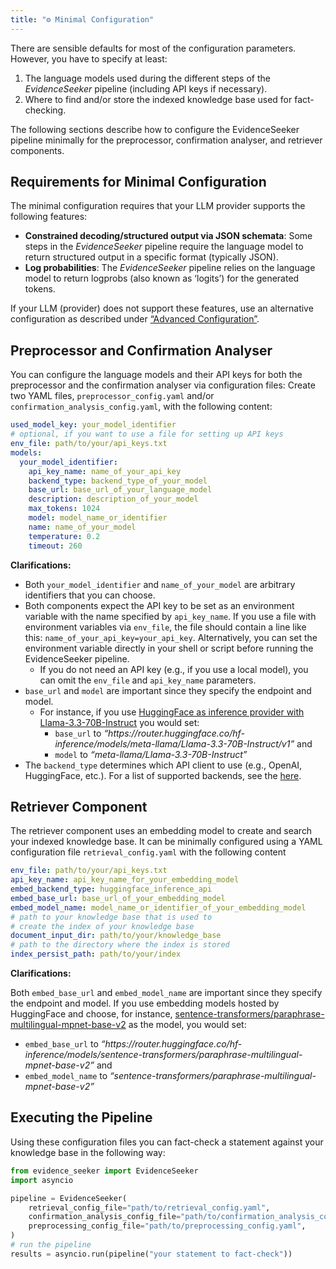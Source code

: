 ```yaml
---
title: "⚙️ Minimal Configuration"
---
```


There are sensible defaults for most of the configuration parameters. However, you have to specify at least:

1. The language models used during the different steps of the *EvidenceSeeker* pipeline (including API keys if necessary).
2. Where to find and/or store the indexed knowledge base used for fact-checking.

The following sections describe how to configure the EvidenceSeeker pipeline minimally for the preprocessor, confirmation analyser, and retriever components. 

::: {.callout-warning}
## Requirements for Minimal Configuration
The minimal configuration requires that your LLM provider supports the following features:

- **Constrained decoding/structured output via JSON schemata**: Some steps in the *EvidenceSeeker* pipeline require the language model to return structured output in a specific format (typically JSON).
- **Log probabilities**: The *EvidenceSeeker* pipeline relies on the language model to return logprobs (also known as 'logits') for the generated tokens.

If your LLM (provider) does not support these features, use an alternative configuration as described under ["Advanced Configuration"](advanced_configuration.qmd#step-configurations).
:::

## Preprocessor and Confirmation Analyser

You can configure the language models and their API keys for both the preprocessor and the confirmation analyser via configuration files: Create two YAML files, `preprocessor_config.yaml` and/or `confirmation_analysis_config.yaml`, with the following content:

```yaml
used_model_key: your_model_identifier
# optional, if you want to use a file for setting up API keys
env_file: path/to/your/api_keys.txt
models:
  your_model_identifier:
    api_key_name: name_of_your_api_key
    backend_type: backend_type_of_your_model
    base_url: base_url_of_your_language_model
    description: description_of_your_model
    max_tokens: 1024
    model: model_name_or_identifier
    name: name_of_your_model
    temperature: 0.2
    timeout: 260
```

**Clarifications:**

+ Both `your_model_identifier` and `name_of_your_model` are arbitrary identifiers that you can choose.
+ Both components expect the API key to be set as an environment variable with the name specified by `api_key_name`. If you use a file with environment variables via `env_file`, the file should contain a line like this: `name_of_your_api_key=your_api_key`. Alternatively, you can set the environment variable directly in your shell or script before running the EvidenceSeeker pipeline.
    + If you do not need an API key (e.g., if you use a local model), you can omit the `env_file` and `api_key_name` parameters.
+ `base_url` and `model` are important since they specify the endpoint and model. 
    + For instance, if you use [HuggingFace as inference provider with Llama-3.3-70B-Instruct](https://huggingface.co/meta-llama/Llama-3.3-70B-Instruct?inference_api=true&language=python&inference_provider=hf-inference) you would set:
        + `base_url` to *"https://router.huggingface.co/hf-inference/models/meta-llama/Llama-3.3-70B-Instruct/v1"* and
        + `model` to *"meta-llama/Llama-3.3-70B-Instruct"*
+ The `backend_type` determines which API client to use (e.g., OpenAI, HuggingFace, etc.). For a list of supported backends, see the [here](./advanced_configuration.qmd#model-backend-type).

## Retriever Component

The retriever component uses an embedding model to create and search your indexed knowledge base. It can be minimally configured using a YAML configuration file `retrieval_config.yaml` with the following content

```yaml
env_file: path/to/your/api_keys.txt
api_key_name: api_key_name_for_your_embedding_model
embed_backend_type: huggingface_inference_api
embed_base_url: base_url_of_your_embedding_model
embed_model_name: model_name_or_identifier_of_your_embedding_model
# path to your knowledge base that is used to 
# create the index of your knowledge base
document_input_dir: path/to/your/knowledge_base
# path to the directory where the index is stored
index_persist_path: path/to/your/index
```

**Clarifications:**

Both `embed_base_url` and `embed_model_name` are important since they specify the endpoint and model. If you use embedding models hosted by HuggingFace and choose, for instance, [sentence-transformers/paraphrase-multilingual-mpnet-base-v2](https://huggingface.co/sentence-transformers/paraphrase-multilingual-mpnet-base-v2) as the model, you would set: 

+ `embed_base_url` to *"https://router.huggingface.co/hf-inference/models/sentence-transformers/paraphrase-multilingual-mpnet-base-v2"* and
+ `embed_model_name` to *"sentence-transformers/paraphrase-multilingual-mpnet-base-v2"*

## Executing the Pipeline

Using these configuration files you can fact-check a statement against your knowledge base in the following way:

```python
from evidence_seeker import EvidenceSeeker
import asyncio

pipeline = EvidenceSeeker(
    retrieval_config_file="path/to/retrieval_config.yaml",
    confirmation_analysis_config_file="path/to/confirmation_analysis_config.yaml",
    preprocessing_config_file="path/to/preprocessing_config.yaml",
)
# run the pipeline
results = asyncio.run(pipeline("your statement to fact-check"))

```
